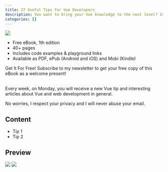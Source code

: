 ```yaml
---
title: 27 Useful Tips for Vue Developers
description: You want to bring your Vue knowledge to the next level? In this eBook, I will show you 27 useful Vue tips that will help you to reach that goal.
categories: []
---
```



![](./images/ebook-cover.png)

* Free eBook, 1th edition
* 40+ pages
* Includes code examples & playground links
* Available as PDF, ePub (Android and iOS) and Mobi (Kindle)

<Divider />

<div className="grid gap-8 grid-cols-1 md:grid-cols-2 my-12">
  <div className="flex flex-col">
    <span className="bold text-3xl text-secondary-text">Get It For Free!</span>
    <span className="mt-4">Subscribe to my newsletter to get your free copy of this eBook as a welcome present!</span>
  </div>
  <NewsletterSubscription />
</div>

<Divider />

<br/>

Every week, on Monday, you will receive a new Vue tip and interesting articles about Vue and web development in general.

No worries, I respect your privacy and I will never abuse your email.

## Content

- Tip 1
- Tip 2

## Preview

![](./images/ebook-tip-2.png)
![](./images/ebook-tip-8.png)
